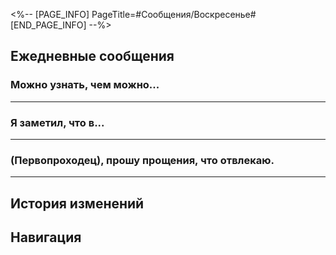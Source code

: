 <%-- [PAGE_INFO]
PageTitle=#Сообщения/Воскресенье#
[END_PAGE_INFO] --%>
{{Сообщение Инфобокс
|id          = 1313
|Изображение = Персонаж Воскресенье Иконка.png
|Тип         = Персонаж
|Отправитель = Воскресенье
|ПодписьСоо  = ♪ Играет композиция Had I Not Seen the Sun
|Фракция     = Вселенная
}}

==Ежедневные сообщения==
===Можно узнать, чем можно...===
{{Сообщения
|условие_получения = 
|текст=
:'''Воскресенье:''' Можно узнать, чем можно заниматься на экспрессе?
:{Выбор} Кушать.
::'''(Первопроходец):''' Есть три раза в день.
::'''Воскресенье:''' Хм-м, у экипажа экспресса такие же привычки, как и у пенаконийцев.
:{Выбор} Спать.
::'''(Первопроходец):''' Спать. Причём ложимся обязательно очень поздно.
::'''Воскресенье:''' Судя по моим наблюдениям, такая привычка только у тебя.
::'''Воскресенье:''' Но я понимаю.
:{Выбор} Пом-Пом валять.
::'''(Первопроходец):''' Делать массаж проводнику, конечно же.
::'''Воскресенье:''' Должность проводника очень тяжёлая, её можно сравнить с главой Семьи.
:'''Воскресенье:''' Как пассажир, я бы хотел помочь с повседневной работой.
:'''Воскресенье:''' Только не знаю, с чем могу помочь, и хочу попросить совета.
:{Выбор} Помогай мне засыпать.
::'''(Первопроходец):''' Играй мне музыку от бессонницы!
::'''Воскресенье:''' Если никто не будет против, я смогу сыграть колыбельные или серенады.
::'''Воскресенье:''' Конечно, я рекомендую всем слушать альбом Зарянки.
:{Выбор} Будь хорошим слушателем.
::'''(Первопроходец):''' На пути Освоения каждый день случаются занятные вещи. Можешь слушать мою болтовню.
::'''Воскресенье:''' Я был Бронзовым певчим. Думаю, я с этим справлюсь.
:{Выбор} Валяй Пом-Пом всё же.
::'''(Первопроходец):''' Всё же делай массаж проводнику.
::'''(Первопроходец):''' Радуй проводника, и все будут рады.
:'''Воскресенье:''' Вот это совпадение! Я как раз видел проводника.
:'''Воскресенье:''' Начну с этого небольшого задания. Буду иногда делать Пом-Пом массаж.
:'''Воскресенье:''' Спасибо за советы и предложения.
}}
----

===Я заметил, что в...===
{{Сообщения
|условие_получения = 
|текст=
:'''Воскресенье:''' Я заметил, что в фонографе вагона много музыки разных жанров, {{MC|м=господин|ж=госпожа}} (Первопроходец).
:'''Воскресенье:''' Композиция Wildfire излучает несокрушимый дух. Уверен, жители той покрытой льдом планеты смело сражались за выживание.
:'''Воскресенье:''' А вот Pedujara звучит так, будто все жители были в трансе, прямо как одержимые бессмертием ученики.
:{Выбор} У тебя отличный вкус!
::'''(Первопроходец):''' У тебя отличный вкус!
::'''Воскресенье:''' Да, лучше музыки ничего не бывает.
::'''Воскресенье:''' В каждую композицию можно погрузиться, я словно вижу эти миры сквозь звуки.
:{Выбор} У нас и музыка Пенаконии есть.
::'''(Первопроходец):''' В фонографе и музыка Пенаконии есть.
::'''Воскресенье:''' То, что музыка моего родного дома сопровождает нас в первопроходческой экспедиции, даёт ей совершенно новый смысл.
:'''Воскресенье:''' В детстве мы с сестрой репетировали пьесы в четыре руки.
:'''Воскресенье:''' С тех пор как она покинула дом, у меня было много дел, и я давно не касался клавиш.
:'''Воскресенье:''' Что ты хочешь послушать? Использую эту возможность, чтобы вспомнить техники игры на пианино.
:{Выбор} Wildfire.
::'''(Первопроходец):''' Wildfire, но в другой аранжировке.
::'''Воскресенье:''' Отличается от того, что я обычно играл.
::'''Воскресенье:''' Мне нужно немного подумать.
:{Выбор} Sway to My Beat in Cosmos.
::'''(Первопроходец):''' Sway to My Beat in Cosmos. Думаю, тебе знакома эта песня.
::'''Воскресенье:''' У сестры гибкий и нежный голос. Если я просто заменю его мелодией, передать смысл песни будет тяжело.
:{{Диалог|Предупреждение}} Печатает...
:{{Диалог|Предупреждение}} Печатает...
:{{Диалог|Предупреждение}} Печатает...
:{Выбор} Что угодно.
:'''(Первопроходец):''' Что угодно. Меня порадует любая мелодия.
:'''Воскресенье:''' Тогда не буду тратить время зря. Начну с простого.
:'''Воскресенье:''' А что насчёт White Night?
:'''Воскресенье:''' В последнее время я постоянно смакую эту композицию. Она очень многослойна, мелодия переливается и пульсирует так, будто я вижу головокружительный танец ночных красок... Таких ощущений от прослушивания музыки я раньше никогда не испытывал.
:'''Воскресенье:''' Я буду практиковаться и в следующий раз выступлю перед экипажем экспресса.
}}
----

==={{MC|м=Господин|ж=Госпожа}} (Первопроходец), прошу прощения, что отвлекаю.===
{{Сообщения
|условие_получения = 
|текст=
:'''Воскресенье:''' {{MC|м=Господин|ж=Госпожа}} (Первопроходец), прошу прощения, что отвлекаю.
:'''Воскресенье:''' Я принёс несколько десертов и напитков из родных мне краёв, но не знаю, понравятся ли они.
:'''Воскресенье:''' Есть популярные местные деликатесы и то, что я бы порекомендовал сам.
:{Выбор} Кто бы мог подумать...
:'''(Первопроходец):''' Кто бы мог подумать, что тебе такое нравится!
:'''Воскресенье:''' Я не так много их ем после того, как стал главой Семьи.
:'''Воскресенье:''' Недавно я увидел, как Химеко готовит кофе, и это напомнило мне о бармене на Пенаконии, который добавляет «Усладу» в кофе. Он подаёт к нему идеально подобранные по вкусу мини-десерты. И это натолкнуло меня на мысль.
:'''Воскресенье:''' Я могу сделать Химеко кофе. Ей наверняка понравится.
:{Выбор} Ого, ты тоже разбираешься.
::'''(Первопроходец):''' Ого, ты тоже разбираешься.
::'''(Первопроходец):''' Благодарю тебя от её имени.
:{Выбор} Жду вашего состязания.
::'''(Первопроходец):''' Я с нетерпением жду дня, когда вы устроите состязание.
::'''(Первопроходец):''' Подготовлю скамейку и попкорн.
:'''Воскресенье:''' Я слышал, госпожа Март 7 очень любит сладости.
:'''Воскресенье:''' Я знаю о тарталетке с пудингом, изготовленной из привезённых с Сяньчжоу ингредиентов. Говорят, её вкус очень похож на «Радость небожителя».
:{Выбор} Без углеводов!
:'''(Первопроходец):''' Мощь лазурного дракона, ловкость белого тигра, еда без углеводов!
:'''Воскресенье:''' Как-то диетолог порекомендовал мне три дня и три ночи настаивать «Усладу» на лекарственных травах, а потом выпить, чтобы освежить разум.
:'''Воскресенье:''' И я попробовал. На вкус был как холодный травяной чай.
:'''Воскресенье:''' Вельт и Дань Хэн постоянно заняты экспрессом. Возможно, им пригодится.
:{Выбор} Ты слишком добр.
::'''(Первопроходец):''' Ты слишком добр.
:{Выбор} Как же кушать хочется.
::'''(Первопроходец):''' Как же кушать хочется.
:'''(Первопроходец):''' Я могу и {{MC|ж=сама|м=сам}} съесть все вкусняшки.
:'''Воскресенье:''' Ну тогда хорошо.
:'''Воскресенье:''' Спасибо.
}}
----

==История изменений==
{{История изменений|2.7}}

==Навигация==
{{Сообщения Навбокс}}